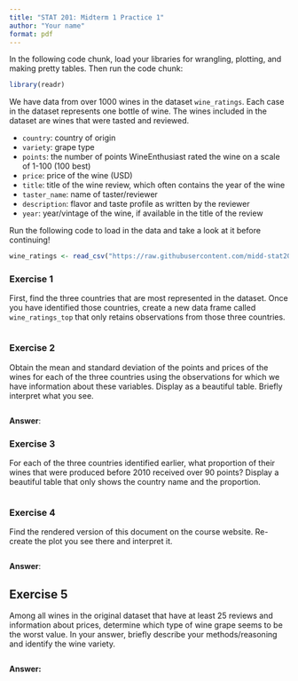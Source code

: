 ```yaml
---
title: "STAT 201: Midterm 1 Practice 1"
author: "Your name"
format: pdf
---
```


In the following code chunk, load your libraries for wrangling, plotting, and making pretty tables. Then run the code chunk:

```r
library(readr)
```

We have data from over 1000 wines in the dataset `wine_ratings`. Each case in the dataset represents one bottle of wine. The wines included in the dataset are wines that were tasted and reviewed.

-   `country`: country of origin
-   `variety`: grape type
-   `points`: the number of points WineEnthusiast rated the wine on a scale of 1-100 (100 best)
-   `price`: price of the wine (USD)
-   `title`: title of the wine review, which often contains the year of the wine
-   `taster_name`: name of taster/reviewer
-   `description`: flavor and taste profile as written by the reviewer
-   `year`: year/vintage of the wine, if available in the title of the review

Run the following code to load in the data and take a look at it before continuing!

```r
wine_ratings <- read_csv("https://raw.githubusercontent.com/midd-stat201-spring2025/midd-stat201-spring2025.github.io/refs/heads/main/data/wine_ratings.csv", show_col_types = FALSE, col_types = "ccnncccn")
```

### Exercise 1

First, find the three countries that are most represented in the dataset. Once you have identified those countries, create a new data frame called `wine_ratings_top` that only retains observations from those three countries.

```r

```

### Exercise 2

Obtain the mean and standard deviation of the points and prices of the wines for each of the three countries using the observations for which we have information about these variables. Display as a beautiful table. Briefly interpret what you see.

```r

```

**Answer**:

### Exercise 3

For each of the three countries identified earlier, what proportion of their wines that were produced before 2010 received over 90 points? Display a beautiful table that only shows the country name and the proportion.

```r

```

### Exercise 4

Find the rendered version of this document on the course website. Re-create the plot you see there and interpret it.

```r

```

**Answer**:

## Exercise 5

Among all wines in the original dataset that have at least 25 reviews and information about prices, determine which type of wine grape seems to be the worst value. In your answer, briefly describe your methods/reasoning and identify the wine variety.

```r

```

**Answer:**
